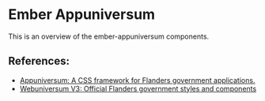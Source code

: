 
<Meta title="Introduction" />

<style>{`
  .sbdocs-p,
  .sbdocs-ul,
  .sbdocs-li,
  .sbdocs-p code {
    font-weight: 400;
    font-size: 1.6rem;
  }

  .sbdocs-a {
    display: inline-flex;
    align-items: center;
    font-family: var(--au-font);
    transition: color var(--au-transition), text-decoration var(--au-transition);
    font-weight: var(--au-regular);
    text-decoration: underline;
    text-decoration-color: var(--au-blue-300);
    color: var(--au-blue-600);
  }

  .sbdocs-a:visited {
    color: var(--au-blue-600);
  }

  .sbdocs-a:hover,
  .sbdocs-a:focus {
    color: var(--au-blue-800);
    text-decoration-color: var(--au-blue-200);
  }

  .sbdocs-a:focus {
    outline: var(--au-outline);
    outline-offset: var(--au-outline-offset);
  }

  code {
    font-family: courier, monospace;
  }

  .os-content {
    background-color: var(--au-gray-100);
  }
`}</style>

# Ember Appuniversum

<p>This is an overview of the ember-appuniversum components.</p>

<h2>References:</h2>
<ul>
  <li><a href="https://appuniversum.github.io/appuniversum/" target="_blank" rel="noopener noreferrer">Appuniversum: A CSS framework for Flanders government applications.</a></li>
  <li><a href="https://overheid.vlaanderen.be/webuniversum/v3/" target="_blank" rel="noopener noreferrer">Webuniversum V3: Official Flanders government styles and components</a></li>
</ul>
